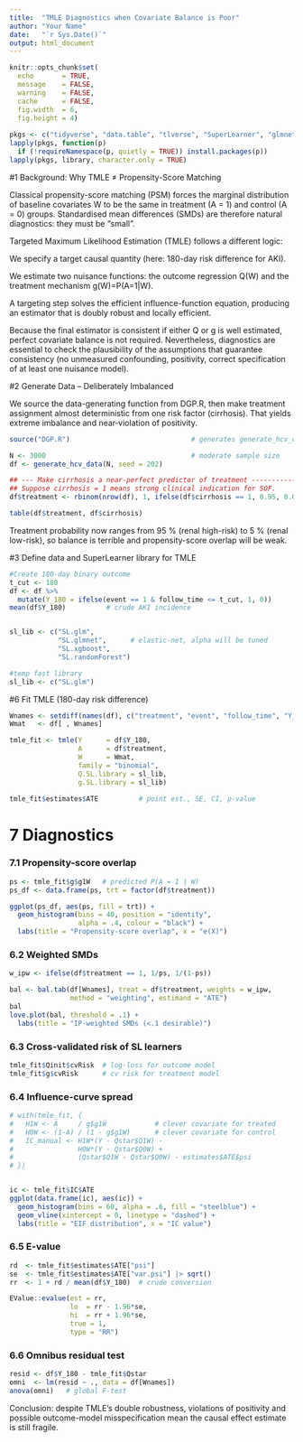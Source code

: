 ```yaml
---
title:  "TMLE Diagnostics when Covariate Balance is Poor"
author: "Your Name"
date:   "`r Sys.Date()`"
output: html_document
---
```


```r
knitr::opts_chunk$set(
  echo       = TRUE,
  message    = FALSE,
  warning    = FALSE,
  cache      = FALSE,
  fig.width  = 6,
  fig.height = 4)
  
pkgs <- c("tidyverse", "data.table", "tlverse", "SuperLearner", "glmnet", "xgboost", "randomForest", "cobalt", "tmle", "EValue", "cowplot")
lapply(pkgs, function(p)
  if (!requireNamespace(p, quietly = TRUE)) install.packages(p))
lapply(pkgs, library, character.only = TRUE)

```


#1 Background: Why TMLE ≠ Propensity-Score Matching

Classical propensity-score matching (PSM) forces the marginal distribution of
baseline covariates W to be the same in treatment (A = 1) and control (A = 0) groups.
Standardised mean differences (SMDs) are therefore natural diagnostics: they must be “small”.

Targeted Maximum Likelihood Estimation (TMLE) follows a different logic:

We specify a target causal quantity (here: 180-day risk difference for AKI).

We estimate two nuisance functions: the outcome regression Q(W) and the treatment mechanism g(W)=P(A=1|W).

A targeting step solves the efficient influence-function equation, producing an estimator that is doubly robust and locally efficient.

Because the final estimator is consistent if either Q or g is well estimated, perfect covariate balance is not required.
Nevertheless, diagnostics are essential to check the plausibility of the assumptions that guarantee consistency (no unmeasured confounding, positivity, correct specification of at least one nuisance model).




#2 Generate Data – Deliberately Imbalanced

We source the data-generating function from DGP.R, then make treatment assignment almost deterministic from one risk factor (cirrhosis).
That yields extreme imbalance and near‐violation of positivity.

```r
source("DGP.R")                              # generates generate_hcv_data()

N <- 3000                                    # moderate sample size
df <- generate_hcv_data(N, seed = 202)

## --- Make cirrhosis a near-perfect predictor of treatment -------------
## Suppose cirrhosis = 1 means strong clinical indication for SOF.
df$treatment <- rbinom(nrow(df), 1, ifelse(df$cirrhosis == 1, 0.95, 0.05))

table(df$treatment, df$cirrhosis)
```

Treatment probability now ranges from 95 % (renal high-risk) to 5 % (renal low-risk), so balance is terrible and propensity-score overlap will be weak.

#3 Define data and SuperLearner library for TMLE

```r

#Create 180-day binary outcome
t_cut <- 180
df <- df %>%
  mutate(Y_180 = ifelse(event == 1 & follow_time <= t_cut, 1, 0))
mean(df$Y_180)          # crude AKI incidence


sl_lib <- c("SL.glm",
            "SL.glmnet",      # elastic-net, alpha will be tuned
            "SL.xgboost",
            "SL.randomForest")

#temp fast library
sl_lib <- c("SL.glm")


```

#6 Fit TMLE (180-day risk difference)
```r
Wnames <- setdiff(names(df), c("treatment", "event", "follow_time", "Y_180"))
Wmat   <- df[ , Wnames]

tmle_fit <- tmle(Y      = df$Y_180,
                 A      = df$treatment,
                 W      = Wmat,
                 family = "binomial",
                 Q.SL.library = sl_lib,
                 g.SL.library = sl_lib)

tmle_fit$estimates$ATE          # point est., SE, CI, p-value

```



# 7 Diagnostics

### 7.1 Propensity-score overlap

```r

ps <- tmle_fit$g$g1W   # predicted P(A = 1 | W)
ps_df <- data.frame(ps, trt = factor(df$treatment))

ggplot(ps_df, aes(ps, fill = trt)) +
  geom_histogram(bins = 40, position = "identity",
                 alpha = .4, colour = "black") +
  labs(title = "Propensity-score overlap", x = "e(X)")
```

### 6.2 Weighted SMDs

```r

w_ipw <- ifelse(df$treatment == 1, 1/ps, 1/(1-ps))

bal <- bal.tab(df[Wnames], treat = df$treatment, weights = w_ipw,
               method = "weighting", estimand = "ATE")
bal
love.plot(bal, threshold = .1) +
  labs(title = "IP-weighted SMDs (<.1 desirable)")
```

### 6.3 Cross-validated risk of SL learners

```r

tmle_fit$Qinit$cvRisk  # log-loss for outcome model
tmle_fit$g$cvRisk      # cv risk for treatment model

```

### 6.4 Influence-curve spread

```r

# with(tmle_fit, {
#   H1W <- A     / g$g1W            # clever covariate for treated
#   H0W <- (1-A) / (1 - g$g1W)      # clever covariate for control
#   IC_manual <- H1W*(Y - Qstar$Q1W) -
#                H0W*(Y - Qstar$Q0W) +
#                (Qstar$Q1W - Qstar$Q0W) - estimates$ATE$psi
# })


ic <- tmle_fit$IC$ATE
ggplot(data.frame(ic), aes(ic)) +
  geom_histogram(bins = 60, alpha = .6, fill = "steelblue") +
  geom_vline(xintercept = 0, linetype = "dashed") +
  labs(title = "EIF distribution", x = "IC value")
```


### 6.5 E-value

```r

rd  <- tmle_fit$estimates$ATE["psi"]
se  <- tmle_fit$estimates$ATE["var.psi"] |> sqrt()
rr  <- 1 + rd / mean(df$Y_180)  # crude conversion

EValue::evalue(est = rr,
               lo  = rr - 1.96*se,
               hi  = rr + 1.96*se,
               true = 1,
               type = "RR")
```

### 6.6 Omnibus residual test

```r

resid <- df$Y_180 - tmle_fit$Qstar
omni  <- lm(resid ~ ., data = df[Wnames])
anova(omni)   # global F-test
```


Conclusion: despite TMLE’s double robustness, violations of positivity and possible outcome-model misspecification mean the causal effect estimate is still fragile.

